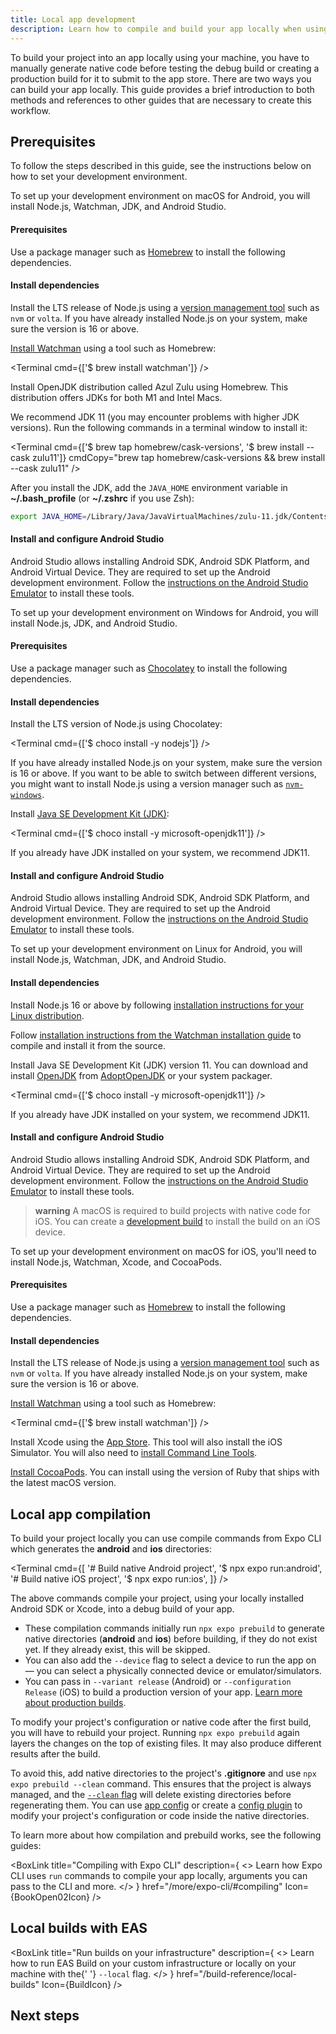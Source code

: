 ```yaml
---
title: Local app development
description: Learn how to compile and build your app locally when using Expo.
---
```



To build your project into an app locally using your machine, you have to manually generate native code before testing the debug build or creating a production build for it to submit to the app store. There are two ways you can build your app locally. This guide provides a brief introduction to both methods and references to other guides that are necessary to create this workflow.

## Prerequisites

To follow the steps described in this guide, see the instructions below on how to set your development environment.

<Collapsible summary="Android">

<Tabs>

<Tab label='macOS'>

To set up your development environment on macOS for Android, you will install Node.js, Watchman, JDK, and Android Studio.

#### Prerequisites

Use a package manager such as [Homebrew](https://brew.sh/) to install the following dependencies.

#### Install dependencies

<Step label="1">

Install the LTS release of Node.js using a [version management tool](https://nodejs.org/en/download/package-manager) such as `nvm` or `volta`. If you have already installed Node.js on your system, make sure the version is 16 or above.

</Step>

<Step label="2">

[Install Watchman](https://facebook.github.io/watchman/docs/install#macos) using a tool such as Homebrew:

<Terminal cmd={['$ brew install watchman']} />

</Step>

<Step label="3">

Install OpenJDK distribution called Azul Zulu using Homebrew. This distribution offers JDKs for both M1 and Intel Macs.

We recommend JDK 11 (you may encounter problems with higher JDK versions). Run the following commands in a terminal window to install it:

<Terminal
  cmd={['$ brew tap homebrew/cask-versions', '$ brew install --cask zulu11']}
  cmdCopy="brew tap homebrew/cask-versions && brew install --cask zulu11"
/>

After you install the JDK, add the `JAVA_HOME` environment variable in **~/.bash_profile** (or **~/.zshrc** if you use Zsh):

```bash
export JAVA_HOME=/Library/Java/JavaVirtualMachines/zulu-11.jdk/Contents/Home
```

</Step>

#### Install and configure Android Studio

Android Studio allows installing Android SDK, Android SDK Platform, and Android Virtual Device. They are required to set up the Android development environment. Follow the [instructions on the Android Studio Emulator](/workflow/android-studio-emulator/) to install these tools.

</Tab>

<Tab label='Windows'>

To set up your development environment on Windows for Android, you will install Node.js, JDK, and Android Studio.

#### Prerequisites

Use a package manager such as [Chocolatey](https://chocolatey.org/) to install the following dependencies.

#### Install dependencies

<Step label="1">

Install the LTS version of Node.js using Chocolatey:

<Terminal cmd={['$ choco install -y nodejs']} />

If you have already installed Node.js on your system, make sure the version is 16 or above. If you want to be able to switch between different versions, you might want to install Node.js using a version manager such as [`nvm-windows`](https://github.com/coreybutler/nvm-windows).

</Step>

<Step label="2">

Install [Java SE Development Kit (JDK)](https://openjdk.org/projects/jdk/11/):

<Terminal cmd={['$ choco install -y microsoft-openjdk11']} />

If you already have JDK installed on your system, we recommend JDK11.

</Step>

#### Install and configure Android Studio

Android Studio allows installing Android SDK, Android SDK Platform, and Android Virtual Device. They are required to set up the Android development environment. Follow the [instructions on the Android Studio Emulator](/workflow/android-studio-emulator/) to install these tools.

</Tab>

<Tab label="Linux">

To set up your development environment on Linux for Android, you will install Node.js, Watchman, JDK, and Android Studio.

#### Install dependencies

<Step label="1">

Install Node.js 16 or above by following [installation instructions for your Linux distribution](https://nodejs.org/en/download/package-manager).

</Step>

<Step label="2">

Follow [installation instructions from the Watchman installation guide](https://facebook.github.io/watchman/docs/install#linux) to compile and install it from the source.

</Step>

<Step label="3">

Install Java SE Development Kit (JDK) version 11. You can download and install [OpenJDK](http://openjdk.java.net/) from [AdoptOpenJDK](https://adoptopenjdk.net/) or your system packager.

<Terminal cmd={['$ choco install -y microsoft-openjdk11']} />

If you already have JDK installed on your system, we recommend JDK11.

</Step>

#### Install and configure Android Studio

Android Studio allows installing Android SDK, Android SDK Platform, and Android Virtual Device. They are required to set up the Android development environment. Follow the [instructions on the Android Studio Emulator](/workflow/android-studio-emulator/) to install these tools.

</Tab>

</Tabs>

</Collapsible>

<Collapsible summary="iOS">

> **warning** A macOS is required to build projects with native code for iOS. You can create a [development build](/develop/development-builds/introduction/) to install the build on an iOS device.

To set up your development environment on macOS for iOS, you'll need to install Node.js, Watchman, Xcode, and CocoaPods.

#### Prerequisites

Use a package manager such as [Homebrew](https://brew.sh/) to install the following dependencies.

#### Install dependencies

<Step label="1">

Install the LTS release of Node.js using a [version management tool](https://nodejs.org/en/download/package-manager) such as `nvm` or `volta`. If you have already installed Node.js on your system, make sure the version is 16 or above.

</Step>

<Step label="2">

[Install Watchman](https://facebook.github.io/watchman/docs/install#macos) using a tool such as Homebrew:

<Terminal cmd={['$ brew install watchman']} />

</Step>

<Step label="3">

Install Xcode using the [App Store](https://apps.apple.com/us/app/xcode/id497799835?mt=12). This tool will also install the iOS Simulator. You will also need to [install Command Line Tools](/workflow/ios-simulator/#install-xcode-command-line-tools).

</Step>

<Step label="4">

[Install CocoaPods](https://guides.cocoapods.org/using/getting-started.html). You can install using the version of Ruby that ships with the latest macOS version.

</Step>

</Collapsible>

## Local app compilation

To build your project locally you can use compile commands from Expo CLI which generates the **android** and **ios** directories:

<Terminal
  cmd={[
    '# Build native Android project',
    '$ npx expo run:android',
    '# Build native iOS project',
    '$ npx expo run:ios',
  ]}
/>

The above commands compile your project, using your locally installed Android SDK or Xcode, into a debug build of your app.

- These compilation commands initially run `npx expo prebuild` to generate native directories (**android** and **ios**) before building, if they do not exist yet. If they already exist, this will be skipped.
- You can also add the `--device` flag to select a device to run the app on — you can select a physically connected device or emulator/simulators.
- You can pass in `--variant release` (Android) or `--configuration Release` (iOS) to build a production version of your app. [Learn more about production builds](/deploy/build-project/).

To modify your project's configuration or native code after the first build, you will have to rebuild your project. Running `npx expo prebuild` again layers the changes on the top of existing files. It may also produce different results after the build.

To avoid this, add native directories to the project's **.gitignore** and use `npx expo prebuild --clean` command. This ensures that the project is always managed, and the [`--clean` flag](/workflow/prebuild/#clean) will delete existing directories before regenerating them. You can use [app config](/workflow/configuration/) or create a [config plugin](/config-plugins/introduction/) to modify your project's configuration or code inside the native directories.

To learn more about how compilation and prebuild works, see the following guides:

<BoxLink
  title="Compiling with Expo CLI"
  description={
    <>
      Learn how Expo CLI uses <CODE>run</CODE> commands to compile your app locally, arguments you
      can pass to the CLI and more.
    </>
  }
  href="/more/expo-cli/#compiling"
  Icon={BookOpen02Icon}
/>

<BoxLink
  title="Prebuild"
  description="Learn how Expo CLI generates native code of your project before compiling it."
  href="/workflow/prebuild"
  Icon={BookOpen02Icon}
/>

## Local builds with EAS

<BoxLink
  title="Run builds on your infrastructure"
  description={
    <>
      Learn how to run EAS Build on your custom infrastructure or locally on your machine with the{' '}
      <CODE>--local</CODE> flag.
    </>
  }
  href="/build-reference/local-builds"
  Icon={BuildIcon}
/>

## Next steps

<BoxLink
  title="Production builds locally"
  description="Learn how to create a production build for your app that is ready to be submitted to app stores."
  href="/deploy/build-project/#production-builds-locally"
  Icon={BookOpen02Icon}
/>

